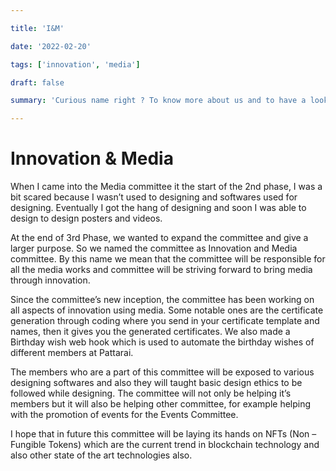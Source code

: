 ```yaml
---

title: 'I&M'

date: '2022-02-20'

tags: ['innovation', 'media']

draft: false

summary: 'Curious name right ? To know more about us and to have a look at what we did Innovative and how we attracted you through the media, click here.'

---
```


# Innovation & Media

When I came into the Media committee it the start of the 2nd phase, I was a bit scared because I wasn’t used to designing and softwares used for designing. Eventually I got the hang of designing and soon I was able to design to design posters and videos.

At the end of 3rd Phase, we wanted to expand the committee and give a larger purpose. So we named the committee as Innovation and Media committee. By this name we mean that the committee will be responsible for all the media works and committee will be striving forward to bring media through innovation.

Since the committee’s new inception, the committee has been working on all aspects of innovation using media. Some notable ones are the certificate generation through coding where you send in your certificate template and names, then it gives you the generated certificates. We also made a Birthday wish web hook which is used to automate the birthday wishes of different members at Pattarai.

The members who are a part of this committee will be exposed to various designing softwares and also they will taught basic design ethics to be followed while designing. The committee will not only be helping it’s members but it will also be helping other committee, for example helping with the promotion of events for the Events Committee.

I hope that in future this committee will be laying its hands on NFTs (Non – Fungible Tokens) which are the current trend in blockchain technology and also other state of the art technologies also.
